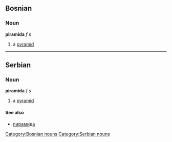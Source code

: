 ==Bosnian==
===Noun===
'''piramida''' ''f s''
#a [[pyramid]]
[[Category:Bosnian nouns]]
----
==Serbian==
===Noun===
'''piramida''' ''f s''
#a [[pyramid]]
====See also====
*[[пирамида]]
[[Category:Serbian nouns]]